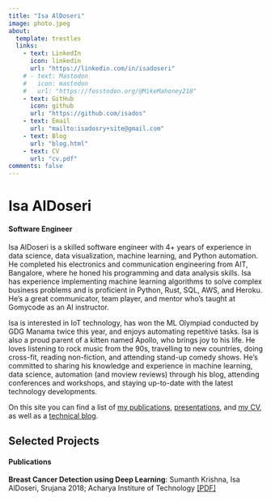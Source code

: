 ```yaml
---
title: "Isa AlDoseri"
image: photo.jpeg
about:
  template: trestles
  links:
    - text: LinkedIn
      icon: linkedin
      url: "https://linkedin.com/in/isadoseri"
    # - text: Mastodon
    #   icon: mastodon
    #   url: "https://fosstodon.org/@MikeMahoney218"
    - text: GitHub
      icon: github
      url: "https://github.com/isados"
    - text: Email
      url: "mailto:isadosry+site@gmail.com"
    - text: Blog
      url: "blog.html"
    - text: CV
      url: "cv.pdf"
comments: false
---
```

::: {.column-page}

<span><h1>Isa AlDoseri</h1> <h4>Software Engineer</h4></span>


Isa AlDoseri is a skilled software engineer with 4+ years of experience in data science, data visualization, machine learning, and Python automation. He completed his electronics and communication engineering from AIT, Bangalore, where he honed his programming and data analysis skills. Isa has experience implementing machine learning algorithms to solve complex business problems and is proficient in Python, Rust, SQL, AWS, and Heroku. He's a great communicator, team player, and mentor who's taught at Gomycode as an AI instructor. 

Isa is interested in IoT technology, has won the ML Olympiad conducted by GDG Manama twice this year, and enjoys automating repetitive tasks. Isa is also a proud parent of a kitten named Apollo, who brings joy to his life. He loves listening to rock music from the 90s, travelling to new countries, doing cross-fit, reading non-fiction, and attending stand-up comedy shows. He's committed to sharing his knowledge and experience in machine learning, data science, automation (and moview reviews) through his blog, attending conferences and workshops, and staying up-to-date with the latest technology developments.

On this site you can find a list of [my publications](papers), [presentations](talks), 
and [my CV](cv.pdf), as well as a [technical blog](blog.html).

<p></p>

## Selected Projects

#### Publications

**Breast Cancer Detection using Deep Learning**: Sumanth Krishna, Isa AlDoseri, Srujana 2018; Acharya Institure of Technology [[PDF]](/papers/breast-cancer-paper.pdf)</p>

<!-- **Classification and mapping of low-statured shrubland cover types in post-agricultural landscapes of the US Northeast.** Mahoney, MJ, Johnson, LK, Guinan, AZ, and Beier, CM. 2022. International Journal of Remote Sensing 43(19-24): 7117-7138. [https://doi.org/10.1080/01431161.2022.2155086](https://doi.org/10.1080/01431161.2022.2155086) -->

<!-- #### Python Packages -->

:::

<link rel="me" href="https://fosstodon.org/@MikeMahoney218">
